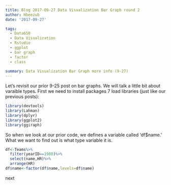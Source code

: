 ```yaml
---
title: Blog 2017-09-27 Data Visualization Bar Graph round 2
author: Hbeezub
date: '2017-09-27'

tags:
  - Data650
  - Data Visualization
  - Rstudio
  - ggplot
  - bar graph
  - factor
  - class
  
summary: Data Visualization Bar Graph more info (9-27)
---
```


Let's revisit our prior 9-25 post on bar graphs.  We will talk a little bit about varaible types.  First we need to install packages 7 load libraries (just like our previous posts):

```r
library(devtools)
library(Lahman)
library(dplyr)
library(ggplot2)
library(ggiraph)
```

So when we look at our prior code, we defines a variable called 'df$name.'
What we want to find out is what type variable it is.

```r
df<-Teams%>%
  filter(yearID==1980)%>%
  select(name,HR)%>%
  arrange(HR)
df$name<-factor(df$name,levels=df$name)
```

next
